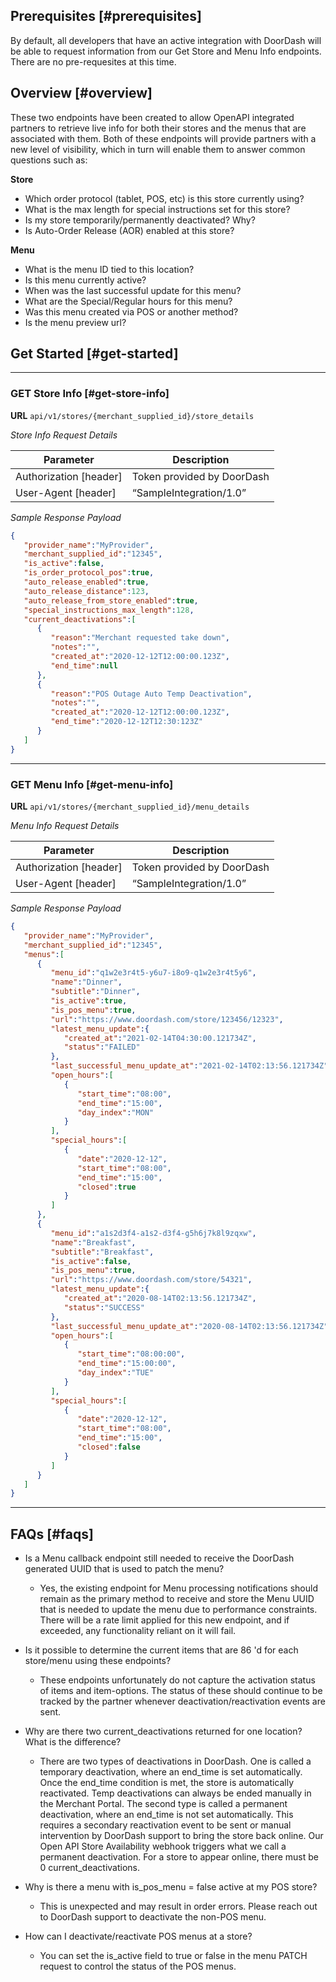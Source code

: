 ## Prerequisites [#prerequisites]

By default, all developers that have an active integration with DoorDash will be able to request information from our Get Store and Menu Info endpoints. There are no pre-requesites at this time.

## Overview [#overview]

These two endpoints have been created to allow OpenAPI integrated partners to retrieve live info for both their stores and
the menus that are associated with them. Both of these endpoints will provide partners with a new level of visibility, which in
turn will enable them to answer common questions such as:

**Store**

* Which order protocol (tablet, POS, etc) is this store currently using?
* What is the max length for special instructions set for this store?
* Is my store temporarily/permanently deactivated? Why?
* Is Auto-Order Release (AOR) enabled at this store?

**Menu**

* What is the menu ID tied to this location?
* Is this menu currently active?
* When was the last successful update for this menu?
* What are the Special/Regular hours for this menu?
* Was this menu created via POS or another method?
* Is the menu preview url?

## Get Started [#get-started]

---

### GET Store Info [#get-store-info]

**URL** `api/v1/stores/{merchant_supplied_id}/store_details`

*Store Info Request Details*

| **Parameter** | **Description** |
| --- | --- |
| Authorization [header] | Token provided by DoorDash |
| User-Agent [header] | “SampleIntegration/1.0” |

*Sample Response Payload*

```json
{  
   "provider_name":"MyProvider",  
   "merchant_supplied_id":"12345",  
   "is_active":false,  
   "is_order_protocol_pos":true,  
   "auto_release_enabled":true,  
   "auto_release_distance":123,  
   "auto_release_from_store_enabled":true,  
   "special_instructions_max_length":128,  
   "current_deactivations":[  
      {  
         "reason":"Merchant requested take down",  
         "notes":"",  
         "created_at":"2020-12-12T12:00:00.123Z",  
         "end_time":null  
      },  
      {  
         "reason":"POS Outage Auto Temp Deactivation",  
         "notes":"",  
         "created_at":"2020-12-12T12:00:00.123Z",  
         "end_time":"2020-12-12T12:30:123Z"  
      }  
   ]  
}  

```

---

### GET Menu Info [#get-menu-info]

**URL** `api/v1/stores/{merchant_supplied_id}/menu_details`

*Menu Info Request Details*

| **Parameter** | **Description** |
| --- | --- |
| Authorization [header] | Token provided by DoorDash |
| User-Agent [header] | “SampleIntegration/1.0” |

*Sample Response Payload*

```json
{  
   "provider_name":"MyProvider",  
   "merchant_supplied_id":"12345",  
   "menus":[  
      {  
         "menu_id":"q1w2e3r4t5-y6u7-i8o9-q1w2e3r4t5y6",  
         "name":"Dinner",  
         "subtitle":"Dinner",  
         "is_active":true,  
         "is_pos_menu":true,  
         "url":"https://www.doordash.com/store/123456/12323",  
         "latest_menu_update":{  
            "created_at":"2021-02-14T04:30:00.121734Z",  
            "status":"FAILED"  
         },  
         "last_successful_menu_update_at":"2021-02-14T02:13:56.121734Z",  
         "open_hours":[  
            {  
               "start_time":"08:00",  
               "end_time":"15:00",  
               "day_index":"MON"  
            }  
         ],  
         "special_hours":[  
            {  
               "date":"2020-12-12",  
               "start_time":"08:00",  
               "end_time":"15:00",  
               "closed":true  
            }  
         ]  
      },  
      {  
         "menu_id":"a1s2d3f4-a1s2-d3f4-g5h6j7k8l9zqxw",  
         "name":"Breakfast",  
         "subtitle":"Breakfast",  
         "is_active":false,  
         "is_pos_menu":true,  
         "url":"https://www.doordash.com/store/54321",  
         "latest_menu_update":{  
            "created_at":"2020-08-14T02:13:56.121734Z",  
            "status":"SUCCESS"  
         },  
         "last_successful_menu_update_at":"2020-08-14T02:13:56.121734Z",  
         "open_hours":[  
            {  
               "start_time":"08:00:00",  
               "end_time":"15:00:00",  
               "day_index":"TUE"  
            }  
         ],  
         "special_hours":[  
            {  
               "date":"2020-12-12",  
               "start_time":"08:00",  
               "end_time":"15:00",  
               "closed":false  
            }  
         ]  
      }  
   ]  
}  

```

---

## FAQs [#faqs]

* Is a Menu callback endpoint still needed to receive the DoorDash generated UUID that is used to patch the menu?

  + Yes, the existing endpoint for Menu processing notifications should remain as the primary method to receive and store the Menu UUID that is needed to update the menu due to performance constraints. There will be a rate limit applied for this new endpoint, and if exceeded, any functionality reliant on it will fail.
* Is it possible to determine the current items that are 86 'd for each store/menu using these endpoints?

  + These endpoints unfortunately do not capture the activation status of items and item-options. The status of these should continue to be tracked by the partner whenever deactivation/reactivation events are sent.
* Why are there two current\_deactivations returned for one location? What is the difference?

  + There are two types of deactivations in DoorDash. One is called a temporary deactivation, where an end\_time is set automatically. Once the end\_time condition is met, the store is automatically reactivated. Temp deactivations can always be ended manually in the Merchant Portal. The second type is called a permanent deactivation, where an end\_time is not set automatically. This requires a secondary reactivation event to be sent or manual intervention by DoorDash support to bring the store back online. Our Open API Store Availability webhook triggers what we call a permanent deactivation. For a store to appear online, there must be 0 current\_deactivations.
* Why is there a menu with is\_pos\_menu = false active at my POS store?

  + This is unexpected and may result in order errors. Please reach out to DoorDash support to deactivate the non-POS menu.
* How can I deactivate/reactivate POS menus at a store?

  + You can set the is\_active field to true or false in the menu PATCH request to control the status of the POS menus.

